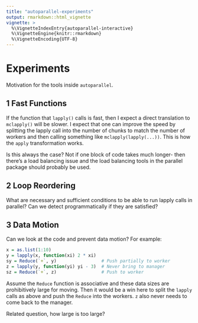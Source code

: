 ```yaml
---
title: "autoparallel-experiments"
output: rmarkdown::html_vignette
vignette: >
  %\VignetteIndexEntry{autoparallel-interactive}
  %\VignetteEngine{knitr::rmarkdown}
  %\VignetteEncoding{UTF-8}
---
```


# Experiments

Motivation for the tools inside `autoparallel`.

## 1 Fast Functions

If the function that `lapply()` calls is fast, then I expect a direct
translation to `mclapply()` will be slower. I expect that one can improve
the speed by splitting the lapply call into the number of chunks to match
the number of workers and then calling something like `mclapply(lapply(...))`.
This is how the `apply` transformation works.

Is this always the case? Not if one block of code takes much longer- then
there's a load balancing issue and the load balancing tools in the parallel
package should probably be used.

## 2 Loop Reordering

What are necessary and sufficient conditions to be able to run lapply calls
in parallel? Can we detect programmatically if they are satisfied?

## 3 Data Motion

Can we look at the code and prevent data motion? For example:


```R

x = as.list(1:10)
y = lapply(x, function(xi) 2 * xi)
sy = Reduce(`+`, y)                 # Push partially to worker
z = lapply(y, function(yi) yi - 3)  # Never bring to manager
sz = Reduce(`+`, z)                 # Push to worker

```

Assume the `Reduce` function is associative and these data sizes are
prohibitively large for moving. Then it would be a win here to split the
`lapply` calls as above and push the `Reduce` into the workers. `z` also
never needs to come back to the manager.

Related question, how large is too large?
